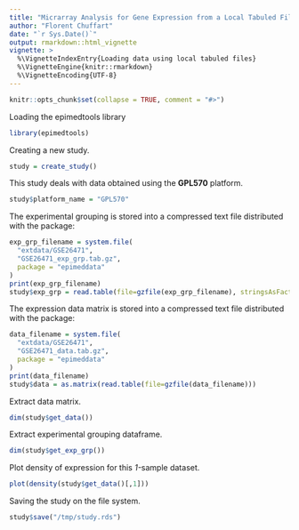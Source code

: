 ```yaml
---
title: "Micrarray Analysis for Gene Expression from a Local Tabuled Files"
author: "Florent Chuffart"
date: "`r Sys.Date()`"
output: rmarkdown::html_vignette
vignette: >
  %\VignetteIndexEntry{Loading data using local tabuled files}
  %\VignetteEngine{knitr::rmarkdown}
  %\VignetteEncoding{UTF-8}
---
```


```r
knitr::opts_chunk$set(collapse = TRUE, comment = "#>")
```

Loading the epimedtools library

```r
library(epimedtools)
```

Creating a new study.

```r
study = create_study()
```

This study deals with data obtained using the **GPL570** platform.

```r
study$platform_name = "GPL570"
```

The experimental grouping is stored into a compressed text file distributed with the package:

```r
exp_grp_filename = system.file(
  "extdata/GSE26471", 
  "GSE26471_exp_grp.tab.gz", 
  package = "epimeddata"
)
print(exp_grp_filename)
study$exp_grp = read.table(file=gzfile(exp_grp_filename), stringsAsFactors=FALSE)
```


The expression data matrix is stored into a compressed text file distributed with the package:

```r
data_filename = system.file(
  "extdata/GSE26471", 
  "GSE26471_data.tab.gz", 
  package = "epimeddata"
)
print(data_filename)
study$data = as.matrix(read.table(file=gzfile(data_filename)))
```

Extract data matrix.

```r
dim(study$get_data())
```

Extract experimental grouping dataframe.

```r
dim(study$get_exp_grp())
```

Plot density of expression for this *1-*sample dataset. 

```r
plot(density(study$get_data()[,1]))
```

Saving the study on the file system.

```r
study$save("/tmp/study.rds")
````
